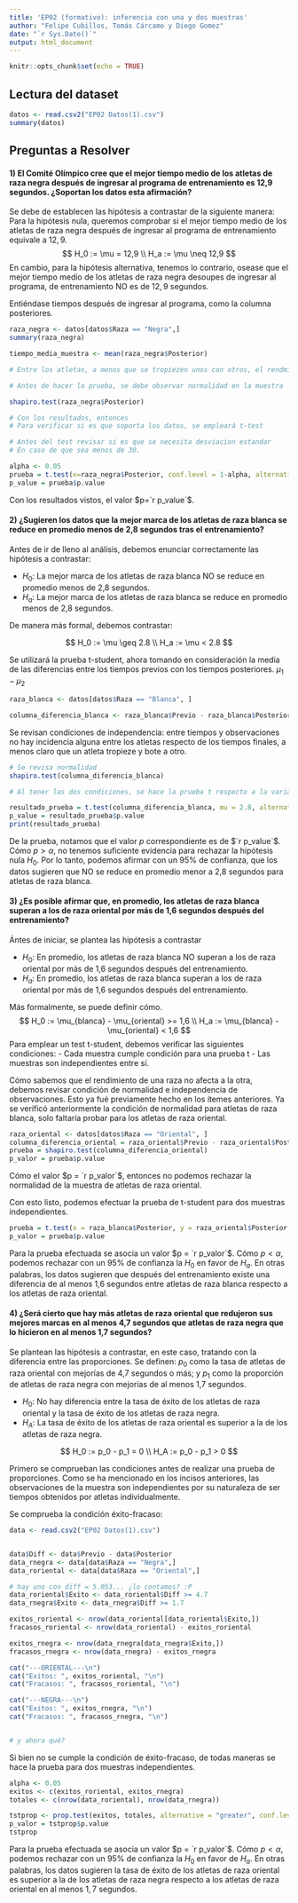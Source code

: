 ```yaml
---
title: 'EP02 (formativo): inferencia con una y dos muestras'
author: "Felipe Cubillos, Tomás Cárcamo y Diego Gomez"
date: "`r Sys.Date()`"
output: html_document
---
```


```r
knitr::opts_chunk$set(echo = TRUE)

```

## Lectura del dataset

```r
datos <- read.csv2("EP02 Datos(1).csv")
summary(datos)
```

## Preguntas a Resolver

#### 1) El Comité Olímpico cree que el mejor tiempo medio de los atletas de raza negra después de ingresar al programa de entrenamiento es 12,9 segundos. ¿Soportan los datos esta afirmación?

Se debe de establecen las hipótesis a contrastar de la siguiente manera:
Para la hipótesis nula, queremos comprobar si el mejor tiempo medio de los atletas de raza negra después de ingresar al programa de entrenamiento equivale a $12,9$.
$$
H_0 := \mu = 12,9 \\
H_a := \mu \neq 12,9
$$
En cambio, para la hipótesis alternativa, tenemos lo contrario, osease que el mejor tiempo medio de los atletas de raza negra desoupes de ingresar al programa, de entrenamiento NO es de $12,9$ segundos.

Entiéndase tiempos después de ingresar al programa, como la columna posteriores.

```r
raza_negra <- datos[datos$Raza == "Negra",]
summary(raza_negra)

tiempo_media_muestra <- mean(raza_negra$Posterior)

# Entre los atletas, a menos que se tropiezen unos con otros, el rendmiento de un atleta no influye en el otro 

# Antes de hacer la prueba, se debe observar normalidad en la muestra

shapiro.test(raza_negra$Posterior)

# Con los resultados, entonces
# Para verificar si es que soporta los datos, se empleará t-test

# Antes del test revisar si es que se necesita desviacion estandar
# En caso de que sea menos de 30.

alpha <- 0.05
prueba = t.test(x=raza_negra$Posterior, conf.level = 1-alpha, alternative = "two.sided")
p_value = prueba$p.value

```

Con los resultados vistos, el valor $p=`r p_value`$.


#### 2) ¿Sugieren los datos que la mejor marca de los atletas de raza blanca se reduce en promedio menos de 2,8 segundos tras el entrenamiento?

Antes de ir de lleno al análisis, debemos enunciar correctamente las hipótesis a contrastar:

- $H_0$: La mejor marca de los atletas de raza blanca NO se reduce en promedio menos de 2,8 segundos.
- $H_a$: La mejor marca de los atletas de raza blanca se reduce en promedio menos de 2,8 segundos.

De manera más formal, debemos contrastar:

$$
H_0 := \mu \geq 2.8 \\
H_a := \mu < 2.8
$$

Se utilizará la prueba t-student, ahora tomando en consideración la media de las diferencias entre los tiempos previos con los tiempos posteriores. $\mu_1 - \mu_2$

```r
raza_blanca <- datos[datos$Raza == "Blanca", ]

columna_diferencia_blanca <- raza_blanca$Previo - raza_blanca$Posterior
```

Se revisan condiciones de independencia: entre tiempos y observaciones no hay incidencia alguna entre los atletas respecto de los tiempos finales, a menos claro que un atleta tropieze y bote a otro.

```r
# Se revisa normalidad
shapiro.test(columna_diferencia_blanca)

# Al tener las dos condiciones, se hace la prueba t respecto a la variable

resultado_prueba = t.test(columna_diferencia_blanca, mu = 2.8, alternative = "less", conf.level = 1 - alpha)
p_value = resultado_prueba$p.value
print(resultado_prueba)
```

De la prueba, notamos que el valor $p$ correspondiente es de $`r p_value`$. Cómo $p > \alpha$, no tenemos suficiente evidencia para rechazar la hipótesis nula $H_0$. Por lo tanto, podemos afirmar con un $95\%$ de confianza, que los datos sugieren que NO se reduce en promedio menor a 2,8 segundos para atletas de raza blanca.

#### 3) ¿Es posible afirmar que, en promedio, los atletas de raza blanca superan a los de raza oriental por más de 1,6 segundos después del entrenamiento?

Ántes de iniciar, se plantea las hipótesis a contrastar

- $H_0$: En promedio, los atletas de raza blanca NO superan a los de raza oriental por más de 1,6 segundos después del entrenamiento.
- $H_a$: En promedio, los atletas de raza blanca superan a los de raza oriental por más de 1,6 segundos después del entrenamiento.

Más formalmente, se puede definir cómo.
$$
H_0 := \mu_{blanca} - \mu_{oriental} >=  1,6 \\
H_a := \mu_{blanca} - \mu_{oriental} <  1,6
$$
Para emplear un test t-student, debemos verificar las siguientes condiciones:
- Cada muestra cumple condición para una prueba t
- Las muestras son independientes entre sí.

Cómo sabemos que el rendimiento de una raza no afecta a la otra, debemos revisar condición de normalidad e independencia de observaciones.
Esto ya fué previamente hecho en los ítemes anteriores. Ya se verificó anteriormente la condición de normalidad para atletas de raza blanca, solo faltaría probar para los atletas de raza oriental.

```r
raza_oriental <- datos[datos$Raza == "Oriental", ]
columna_diferencia_oriental = raza_oriental$Previo - raza_oriental$Posterior
prueba = shapiro.test(columna_diferencia_oriental)
p_valor = prueba$p.value

```

Cómo el valor $p = `r p_valor`$, entonces no podemos rechazar la normalidad de la muestra de atletas de raza oriental.

Con esto listo, podemos efectuar la prueba de t-student para dos muestras independientes.

```r
prueba = t.test(x = raza_blanca$Posterior, y = raza_oriental$Posterior, paired = FALSE, alternative = "less", mu = 1.6, conf.level = 1 - alpha)
p_valor = prueba$p.value
```

Para la prueba efectuada se asocia un valor $p = `r p_valor`$. Cómo $p < \alpha$, podemos rechazar con un $95\%$ de confianza la $H_0$ en favor de $H_a$. En otras palabras, los datos sugieren que después del entrenamiento existe una diferencia de al menos 1,6 segundos entre atletas de raza blanca respecto a los atletas de raza oriental.


#### 4) ¿Será cierto que hay más atletas de raza oriental que redujeron sus mejores marcas en al menos 4,7 segundos que atletas de raza negra que lo hicieron en al menos 1,7 segundos?

Se plantean las hipótesis a contrastar, en este caso, tratando con la diferencia entre las proporciones. Se definen: $p_0$ como la tasa de atletas de raza oriental con mejorías de 4,7 segundos o más; y $p_1$ como la proporción de atletas de raza negra con mejorías de al menos 1,7 segundos.

- $H_0:$ No hay diferencia entre la tasa de éxito de los atletas de raza oriental y la tasa de éxito de los atletas de raza negra.
- $H_A:$ La tasa de éxito de los atletas de raza oriental es superior a la de los atletas de raza negra. 

$$
H_0 := p_0 - p_1 = 0 \\
H_A := p_0 - p_1 > 0
$$

Primero se comprueban las condiciones antes de realizar una prueba de proporciones.
Como se ha mencionado en los incisos anteriores, las observaciones de la muestra son independientes por su naturaleza de ser tiempos obtenidos por atletas individualmente.

Se comprueba la condición éxito-fracaso:


```r
data <- read.csv2("EP02 Datos(1).csv")


data$Diff <- data$Previo - data$Posterior
data_rnegra <- data[data$Raza == "Negra",]
data_roriental <- data[data$Raza == "Oriental",]

# hay uno con diff = 5.053... ¿lo contamos? :P
data_roriental$Exito <- data_roriental$Diff >= 4.7
data_rnegra$Exito <- data_rnegra$Diff >= 1.7

exitos_roriental <- nrow(data_roriental[data_roriental$Exito,])
fracasos_roriental <- nrow(data_roriental) - exitos_roriental

exitos_rnegra <- nrow(data_rnegra[data_rnegra$Exito,])
fracasos_rnegra <- nrow(data_rnegra) - exitos_rnegra

cat("---ORIENTAL---\n")
cat("Exitos: ", exitos_roriental, "\n")
cat("Fracasos: ", fracasos_roriental, "\n")

cat("---NEGRA---\n")
cat("Exitos: ", exitos_rnegra, "\n")
cat("Fracasos: ", fracasos_rnegra, "\n")


# y ahora qué?
```

Si bien no se cumple la condición de éxito-fracaso, de todas maneras se hace la prueba para dos muestras independientes.

```r
alpha <- 0.05
exitos <- c(exitos_roriental, exitos_rnegra)
totales <- c(nrow(data_roriental), nrow(data_rnegra))

tstprop <- prop.test(exitos, totales, alternative = "greater", conf.level = 1 - alpha)
p_valor = tstprop$p.value
tstprop
```

Para la prueba efectuada se asocia un valor $p = `r p_valor`$. Cómo $p < \alpha$, podemos rechazar con un $95\%$ de confianza la $H_0$ en favor de $H_a$. En otras palabras, los datos sugieren la tasa de éxito de los atletas de raza oriental es superior a la de los atletas de raza negra respecto a los atletas de raza oriental en al menos $1,7$ segundos.